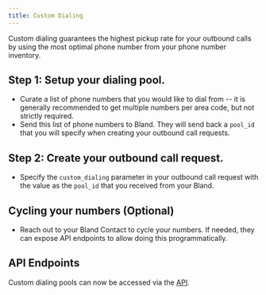 ```yaml
---
title: Custom Dialing
---
```


Custom dialing guarantees the highest pickup rate for your outbound calls by using the most optimal phone number from your phone number inventory.

## Step 1: Setup your dialing pool.

- Curate a list of phone numbers that you would like to dial from --  it is generally recommended to get multiple numbers per area code, but not strictly required.
- Send this list of phone numbers to Bland. They will send back a `pool_id` that you will specify when creating your outbound call requests.

## Step 2: Create your outbound call request.

- Specify the `custom_dialing` parameter in your outbound call request with the value as the `pool_id` that you received from your Bland.

## Cycling your numbers (Optional)

-  Reach out to your Bland Contact to cycle your numbers. If needed, they can expose API endpoints to allow doing this programmatically.

## API Endpoints

Custom dialing pools can now be accessed via the [API](/api-v1/get/custom-dialing-pool).